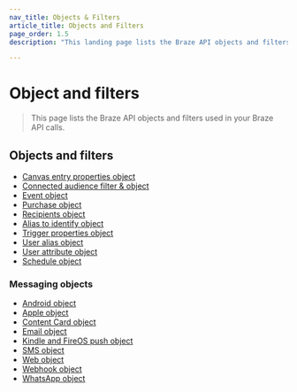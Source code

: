 ```yaml
---
nav_title: Objects & Filters
article_title: Objects and Filters
page_order: 1.5
description: "This landing page lists the Braze API objects and filters used in your Braze API calls."

---
```


# Object and filters

> This page lists the Braze API objects and filters used in your Braze API calls.

## Objects and filters

- [Canvas entry properties object]({{site.baseurl}}/api/objects_filters/canvas_entry_properties_object)
- [Connected audience filter & object]({{site.baseurl}}/api/objects_filters/connected_audience/)
- [Event object]({{site.baseurl}}/api/objects_filters/event_object/)
- [Purchase object]({{site.baseurl}}/api/objects_filters/purchase_object/)
- [Recipients object]({{site.baseurl}}/api/objects_filters/recipient_object/)
- [Alias to identify object]({{site.baseurl}}/api/objects_filters/aliases_to_identify)
- [Trigger properties object]({{site.baseurl}}/api/objects_filters/trigger_properties_object)
- [User alias object]({{site.baseurl}}/api/objects_filters/user_alias_object)
- [User attribute object]({{site.baseurl}}/api/objects_filters/user_attributes_object)
- [Schedule object]({{site.baseurl}}/api/objects_filters/schedule_object/)

### Messaging objects
  - [Android object]({{site.baseurl}}/api/objects_filters/messaging/android_object/)
  - [Apple object]({{site.baseurl}}/api/objects_filters/messaging/apple_object/)
  - [Content Card object]({{site.baseurl}}/api/objects_filters/messaging/content_cards_object)
  - [Email object]({{site.baseurl}}/api/objects_filters/messaging/email_object/)
  - [Kindle and FireOS push object]({{site.baseurl}}/api/objects_filters/messaging/kindle_and_fireos_object)
  - [SMS object]({{site.baseurl}}/api/objects_filters/messaging/sms_object)
  - [Web object]({{site.baseurl}}/api/objects_filters/messaging/web_objects/)
  - [Webhook object]({{site.baseurl}}/api/objects_filters/messaging/webhook_object)
  - [WhatsApp object]({{site.baseurl}}/api/objects_filters/messaging/whats_app_object)
